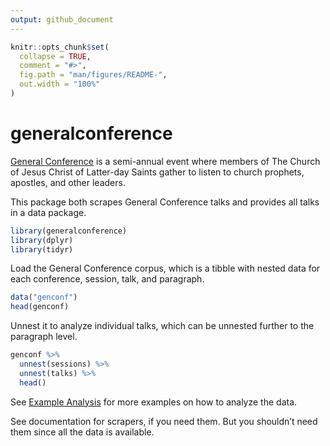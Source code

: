```yaml
---
output: github_document
---
```


<!-- README.md is generated from README.Rmd. Please edit that file -->

```r
knitr::opts_chunk$set(
  collapse = TRUE,
  comment = "#>",
  fig.path = "man/figures/README-",
  out.width = "100%"
)
```

# generalconference

[General Conference](https://www.churchofjesuschrist.org/study/general-conference?lang=eng) is a semi-annual event where members of The Church of Jesus Christ of Latter-day
Saints gather to listen to church prophets, apostles, and other leaders.

This package both scrapes General Conference talks and provides all talks
in a data package. 

```r
library(generalconference)
library(dplyr)
library(tidyr)
```

Load the General Conference corpus, which is a tibble with nested data
for each conference, session, talk, and paragraph.
```r
data("genconf")
head(genconf)
```

Unnest it to analyze individual talks, which can be unnested further to
the paragraph level.

```r
genconf %>%
  unnest(sessions) %>%
  unnest(talks) %>%
  head()
```

See [Example Analysis](https://bryanwhiting.github.io/generalconference/docs/articles/example-analysis.html) for more examples on how to analyze the data.

See documentation for scrapers, if you need them. But you shouldn't need them since all the data is available.
